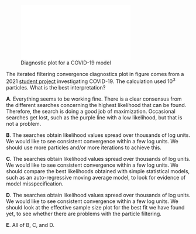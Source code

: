 
![Diagnostic plot for a COVID-19 model\label{mif-diagnostics-covid}](data/mif-diagnostics-poor.pdf "Iterated filtering diagnostics")

The iterated filtering convergence diagnostics plot in figure \ref{mif-diagnostics-covid} comes from a 2021 [student project](https://ionides.github.io/531w21/final_project/project15/blinded.html) investigating COVID-19. The calculation used $10^3$ particles. What is the best interpretation?

**A**. Everything seems to be working fine. There is a clear consensus from the different searches concerning the highest likelihood that can be found. Therefore, the search is doing a good job of maximization. Occasional searches get lost, such as the purple line with a low likelihood, but that is not a problem.

**B**. The searches obtain likelihood values spread over thousands of log units. We would like to see consistent convergence within a few log units. We should use more particles and/or more iterations to achieve this.

**C**. The searches obtain likelihood values spread over thousands of log units. We would like to see consistent convergence within a few log units.
We should compare the best likelihoods obtained with simple statistical models, such as an auto-regressive moving average model, to look for evidence of model misspecification.

**D**. The searches obtain likelihood values spread over thousands of log units. We would like to see consistent convergence within a few log units.
We should look at the effective sample size plot for the best fit we have found yet, to see whether there are problems with the particle filtering.

**E**. All of B, C, and D.

<!--
This question was written for the [SBIED short course](https://kingaa.github.io/sbied/)
-->




